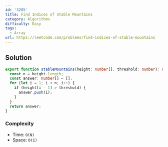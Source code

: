 ```yaml
---
id: '3285'
title: Find Indices of Stable Mountains
category: Algorithms
difficulty: Easy
tags:
  - Array
url: https://leetcode.com/problems/find-indices-of-stable-mountains
---
```


## Solution

```typescript filename="solution.ts" copy
export function stableMountains(height: number[], threshold: number): number[] {
  const n = height.length;
  const answer: number[] = [];
  for (let i = 1; i < n; i++) {
    if (height[i - 1] > threshold) {
      answer.push(i);
    }
  }
  return answer;
}
```

### Complexity

- Time: `O(N)`
- Space: `O(1)`
